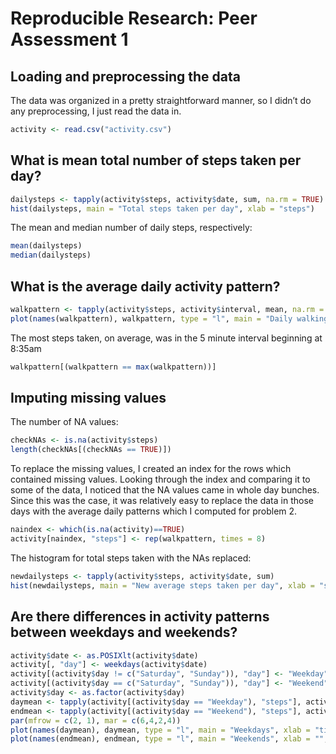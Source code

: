 # Reproducible Research: Peer Assessment 1


## Loading and preprocessing the data
The data was organized in a pretty straightforward manner, so I didn't do any preprocessing, I just read the data in. 
```r
activity <- read.csv("activity.csv")
```

## What is mean total number of steps taken per day?

```r
dailysteps <- tapply(activity$steps, activity$date, sum, na.rm = TRUE)
hist(dailysteps, main = "Total steps taken per day", xlab = "steps")
```

The mean and median number of daily steps, respectively:
```r
mean(dailysteps)
median(dailysteps)
```

## What is the average daily activity pattern?

```r
walkpattern <- tapply(activity$steps, activity$interval, mean, na.rm = TRUE)
plot(names(walkpattern), walkpattern, type = "l", main = "Daily walking pattern", xlab = "time", ylab = "steps taken")
```

The most steps taken, on average, was in the 5 minute interval beginning at 8:35am
```r
walkpattern[(walkpattern == max(walkpattern))]
```

## Imputing missing values

The number of NA values:
```r
checkNAs <- is.na(activity$steps)
length(checkNAs[(checkNAs == TRUE)])
```

To replace the missing values, I created an index for the rows which contained missing values. Looking through the index and comparing it to some of the data, I noticed that the NA values came in whole day bunches. Since this was the case, it was relatively easy to replace the data in those days with the average daily patterns which I computed for problem 2. 
```r
naindex <- which(is.na(activity)==TRUE) 
activity[naindex, "steps"] <- rep(walkpattern, times = 8)
```

The histogram for total steps taken with the NAs replaced:
```r
newdailysteps <- tapply(activity$steps, activity$date, sum)
hist(newdailysteps, main = "New average steps taken per day", xlab = "steps")
```

## Are there differences in activity patterns between weekdays and weekends?

```r
activity$date <- as.POSIXlt(activity$date)
activity[, "day"] <- weekdays(activity$date)
activity[(activity$day != c("Saturday", "Sunday")), "day"] <- "Weekday"
activity[(activity$day == c("Saturday", "Sunday")), "day"] <- "Weekend"
activity$day <- as.factor(activity$day)
daymean <- tapply(activity[(activity$day == "Weekday"), "steps"], activity[(activity$day == "Weekday"), "interval"], mean)
endmean <- tapply(activity[(activity$day == "Weekend"), "steps"], activity[(activity$day == "Weekend"), "interval"], mean)
par(mfrow = c(2, 1), mar = c(6,4,2,4))
plot(names(daymean), daymean, type = "l", main = "Weekdays", xlab = "time", ylab = "steps")
plot(names(endmean), endmean, type = "l", main = "Weekends", xlab = "", ylab = "steps")
```